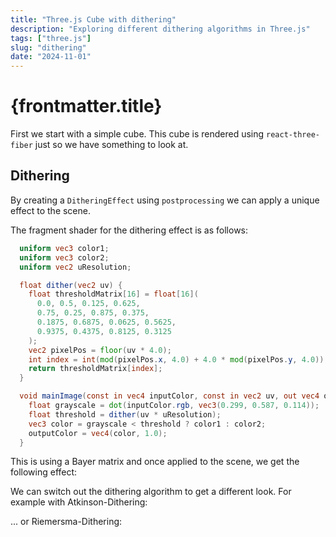```yaml
---
title: "Three.js Cube with dithering"
description: "Exploring different dithering algorithms in Three.js"
tags: ["three.js"]
slug: "dithering"
date: "2024-11-01"
---
```


# {frontmatter.title}

First we start with a simple cube. This cube is rendered using `react-three-fiber` just so we have something to look at.


<div className="w-full h-96 rounded-lg shadow-lg bg-slate-100 overflow-hidden">
  <CubeScene client:load />
</div>

## Dithering

By creating a `DitheringEffect` using `postprocessing` we can apply a unique effect to the scene.

The fragment shader for the dithering effect is as follows:

```glsl
  uniform vec3 color1;
  uniform vec3 color2;
  uniform vec2 uResolution;

  float dither(vec2 uv) {
    float thresholdMatrix[16] = float[16](
      0.0, 0.5, 0.125, 0.625,
      0.75, 0.25, 0.875, 0.375,
      0.1875, 0.6875, 0.0625, 0.5625,
      0.9375, 0.4375, 0.8125, 0.3125
    );
    vec2 pixelPos = floor(uv * 4.0);
    int index = int(mod(pixelPos.x, 4.0) + 4.0 * mod(pixelPos.y, 4.0));
    return thresholdMatrix[index];
  }

  void mainImage(const in vec4 inputColor, const in vec2 uv, out vec4 outputColor) {
    float grayscale = dot(inputColor.rgb, vec3(0.299, 0.587, 0.114));
    float threshold = dither(uv * uResolution);
    vec3 color = grayscale < threshold ? color1 : color2;
    outputColor = vec4(color, 1.0);
  }
```

This is using a Bayer matrix and once applied to the scene, we get the following effect:


<div className="self-center w-full h-96 rounded-lg shadow-lg bg-slate-100 overflow-hidden">
  <DitheredScene client:load type="bayer" />
</div>

We can switch out the dithering algorithm to get a different look. For example with Atkinson-Dithering:

<div className="w-full h-96 rounded-lg shadow-lg bg-slate-100 overflow-hidden">
  <DitheredScene client:load type="atkinson" />
</div>

... or Riemersma-Dithering:

<div className="self-center w-full h-96 rounded-lg shadow-lg bg-slate-100 overflow-hidden">
  <DitheredScene client:load type="riemersma" />
</div>
